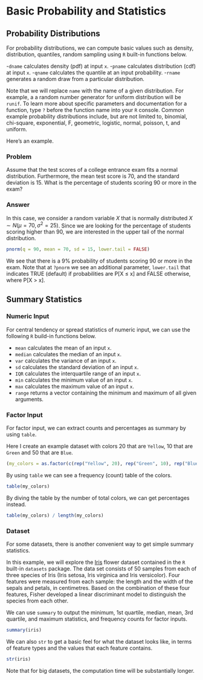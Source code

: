 # Basic Probability and Statistics 

## Probability Distributions 

For probability distributions, we can compute basic values such as density, distribution, quantiles, random sampling using `R` built-in functions below. 

-`dname` calculates density (pdf) at input `x`.
-`pname` calculates distribution (cdf) at input `x`.
-`qname` calculates the quantile at an input probability.
-`rname` generates a random draw from a particular distribution.

Note that we will replace `name` with the name of a given distribution. For example, a a random number generator for uniform distribution will be `runif`. To learn more about specific parameters and documentation for a function, type `?` before the function name into your `R` console. Common example probability distributions include, but are not limited to, binomial, chi-square, exponential, F, geometric, logistic, normal, poisson, t, and uniform. 

Here's an example. 

### Problem {-}

Assume that the test scores of a college entrance exam fits a normal distribution. Furthermore, the mean test score is 70, and the standard deviation is 15. What is the percentage of students scoring 90 or more in the exam?

### Answer {-}

In this case, we consider a random variable $X$ that is normally distributed $X \sim N(\mu=70, \sigma^2=25)$. Since we are looking for the percentage of students scoring higher than 90, we are interested in the upper tail of the normal distribution.

```r
pnorm(q = 90, mean = 70, sd = 15, lower.tail = FALSE) 
```

We see that there is a 9% probability of students scoring 90 or more in the exam. Note that at `?pnorm` we see an additional parameter, `lower.tail` that indicates TRUE (default) if probabilities are P[X ≤ x] and FALSE otherwise, where P[X > x].

## Summary Statistics 

### Numeric Input 

For central tendency or spread statistics of numeric input, we can use the following `R` build-in functions below. 

- `mean` calculates the mean of an input `x`.
- `median` calculates the median of an input `x`.
- `var` calculates the variance of an input `x`.
- `sd` calculates the standard deviation of an input `x`.
- `IQR` calculates the interquartile range of an input `x`.
- `min` calculates the minimum value of an input `x`. 
- `max` calculates the maximum value of an input `x`. 
- `range` returns a vector containing the minimum and maximum of all given arguments.  

### Factor Input 

For factor input, we can extract counts and percentages as summary by using `table`. 

Here I create an example dataset with colors 20 that are `Yellow`, 10 that are `Green` and 50 that are `Blue`.
```r
(my_colors = as.factor(c(rep("Yellow", 20), rep("Green", 10), rep("Blue", 50))))
```

By using `table` we can see a frequency (count) table of the colors. 

```r
table(my_colors)
```

By diving the table by the number of total colors, we can get percentages instead. 

```r
table(my_colors) / length(my_colors)
```

### Dataset 

For some datasets, there is another convenient way to get simple summary statistics. 

In this example, we will explore the [Iris](https://en.wikipedia.org/wiki/Iris_flower_data_set) flower dataset contained in the `R` built-in `datasets` package. The data set consists of 50 samples from each of three species of Iris (Iris setosa, Iris virginica and Iris versicolor). Four features were measured from each sample: the length and the width of the sepals and petals, in centimetres. Based on the combination of these four features, Fisher developed a linear discriminant model to distinguish the species from each other.

We can use `summary` to output the minimum, 1st quartile, median, mean, 3rd quartile, and maximum statistics, and frequency counts for factor inputs.

```r
summary(iris)
```

We can also `str` to get a basic feel for what the dataset looks like, in terms of feature types and the values that each feature contains.  

```r
str(iris)
```

Note that for big datasets, the computation time will be substantially longer. 



